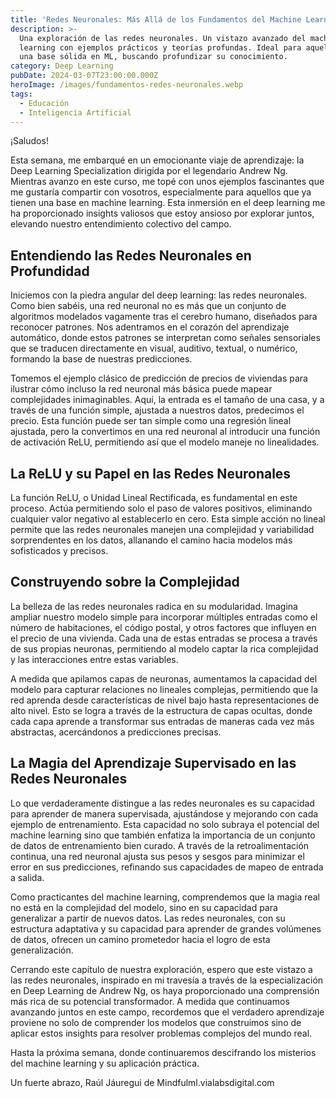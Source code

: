 ```yaml
---
title: 'Redes Neuronales: Más Allá de los Fundamentos del Machine Learning'
description: >-
  Una exploración de las redes neuronales. Un vistazo avanzado del machine
  learning con ejemplos prácticos y teorías profundas. Ideal para aquellos con
  una base sólida en ML, buscando profundizar su conocimiento.
category: Deep Learning
pubDate: 2024-03-07T23:00:00.000Z
heroImage: /images/fundamentos-redes-neuronales.webp
tags:
  - Educación
  - Inteligencia Artificial
---
```


¡Saludos!

Esta semana, me embarqué en un emocionante viaje de aprendizaje: la Deep Learning Specialization dirigida por el legendario Andrew Ng. Mientras avanzo en este curso, me topé con unos ejemplos fascinantes que me gustaría compartir con vosotros, especialmente para aquellos que ya tienen una base en machine learning. Esta inmersión en el deep learning me ha proporcionado insights valiosos que estoy ansioso por explorar juntos, elevando nuestro entendimiento colectivo del campo.

## Entendiendo las Redes Neuronales en Profundidad

Iniciemos con la piedra angular del deep learning: las redes neuronales. Como bien sabéis, una red neuronal no es más que un conjunto de algoritmos modelados vagamente tras el cerebro humano, diseñados para reconocer patrones. Nos adentramos en el corazón del aprendizaje automático, donde estos patrones se interpretan como señales sensoriales que se traducen directamente en visual, auditivo, textual, o numérico, formando la base de nuestras predicciones.

Tomemos el ejemplo clásico de predicción de precios de viviendas para ilustrar cómo incluso la red neuronal más básica puede mapear complejidades inimaginables. Aquí, la entrada es el tamaño de una casa, y a través de una función simple, ajustada a nuestros datos, predecimos el precio. Esta función puede ser tan simple como una regresión lineal ajustada, pero la convertimos en una red neuronal al introducir una función de activación ReLU, permitiendo así que el modelo maneje no linealidades.

## La ReLU y su Papel en las Redes Neuronales

La función ReLU, o Unidad Lineal Rectificada, es fundamental en este proceso. Actúa permitiendo solo el paso de valores positivos, eliminando cualquier valor negativo al establecerlo en cero. Esta simple acción no lineal permite que las redes neuronales manejen una complejidad y variabilidad sorprendentes en los datos, allanando el camino hacia modelos más sofisticados y precisos.

## Construyendo sobre la Complejidad

La belleza de las redes neuronales radica en su modularidad. Imagina ampliar nuestro modelo simple para incorporar múltiples entradas como el número de habitaciones, el código postal, y otros factores que influyen en el precio de una vivienda. Cada una de estas entradas se procesa a través de sus propias neuronas, permitiendo al modelo captar la rica complejidad y las interacciones entre estas variables.

A medida que apilamos capas de neuronas, aumentamos la capacidad del modelo para capturar relaciones no lineales complejas, permitiendo que la red aprenda desde características de nivel bajo hasta representaciones de alto nivel. Esto se logra a través de la estructura de capas ocultas, donde cada capa aprende a transformar sus entradas de maneras cada vez más abstractas, acercándonos a predicciones precisas.

## La Magia del Aprendizaje Supervisado en las Redes Neuronales

Lo que verdaderamente distingue a las redes neuronales es su capacidad para aprender de manera supervisada, ajustándose y mejorando con cada ejemplo de entrenamiento. Esta capacidad no solo subraya el potencial del machine learning sino que también enfatiza la importancia de un conjunto de datos de entrenamiento bien curado. A través de la retroalimentación continua, una red neuronal ajusta sus pesos y sesgos para minimizar el error en sus predicciones, refinando sus capacidades de mapeo de entrada a salida.

Como practicantes del machine learning, comprendemos que la magia real no está en la complejidad del modelo, sino en su capacidad para generalizar a partir de nuevos datos. Las redes neuronales, con su estructura adaptativa y su capacidad para aprender de grandes volúmenes de datos, ofrecen un camino prometedor hacia el logro de esta generalización.

Cerrando este capítulo de nuestra exploración, espero que este vistazo a las redes neuronales, inspirado en mi travesía a través de la especialización en Deep Learning de Andrew Ng, os haya proporcionado una comprensión más rica de su potencial transformador. A medida que continuamos avanzando juntos en este campo, recordemos que el verdadero aprendizaje proviene no solo de comprender los modelos que construimos sino de aplicar estos insights para resolver problemas complejos del mundo real.

Hasta la próxima semana, donde continuaremos descifrando los misterios del machine learning y su aplicación práctica.

Un fuerte abrazo,
Raúl Jáuregui de Mindfulml.vialabsdigital.com
